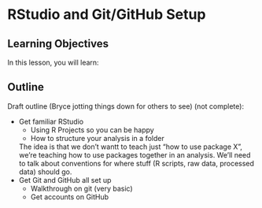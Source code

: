 # RStudio and Git/GitHub Setup

## Learning Objectives

In this lesson, you will learn:

## Outline

Draft outline (Bryce jotting things down for others to see) (not complete):

- Get familiar RStudio
  - Using R Projects so you can be happy
  - How to structure your analysis in a folder
  
  The idea is that we don't wantt to teach just "how to use package X", we're teaching how to use packages together in an analysis.
  We'll need to talk about conventions for where stuff (R scripts, raw data, processed data) should go.
- Get Git and GitHub all set up
  - Walkthrough on git (very basic)
  - Get accounts on GitHub
